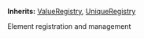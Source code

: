 **Inherits:**
[ValueRegistry](/contracts/core/ValueRegistry), [UniqueRegistry](/contracts/core/UniqueRegistry)

Element registration and management


